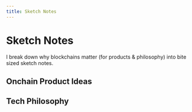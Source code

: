 ```yaml
---
title: Sketch Notes
---
```




# Sketch Notes

I break down why blockchains matter (for products & philosophy) into bite sized sketch notes.

## Onchain Product Ideas

<TwitterTweetEmbed tweetId="1866903311653216742" />

<TwitterTweetEmbed tweetId="1845859649800597831" />

<TwitterTweetEmbed tweetId="1844456514888794367" />

<TwitterTweetEmbed tweetId="1843367278630641945" />

<TwitterTweetEmbed tweetId="1867238549419934172" />

<TwitterTweetEmbed tweetId="1848414426451611894" />


## Tech Philosophy

<TwitterTweetEmbed tweetId="1858921875495416043" />

<TwitterTweetEmbed tweetId="1873775845841789059" />

<TwitterTweetEmbed tweetId="1834286306358427989" />
